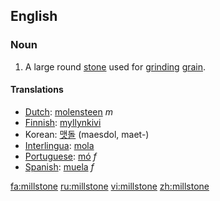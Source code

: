 ==English==
===Noun===
{{en-noun}}

# A large round [[stone]] used for [[grind]]ing [[grain]].

====Translations====
*[[Dutch]]: [[molensteen]] ''m''
*[[Finnish]]: [[myllynkivi]]
*Korean: [[맷돌]] (maesdol, maet-)
*[[Interlingua]]: [[mola]]
*[[Portuguese]]: [[mó]] ''f''
*[[Spanish]]: [[muela]] ''f''

[[fa:millstone]]
[[ru:millstone]]
[[vi:millstone]]
[[zh:millstone]]